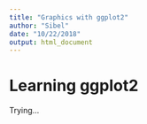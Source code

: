 ```yaml
---
title: "Graphics with ggplot2"
author: "Sibel"
date: "10/22/2018"
output: html_document
---
```


# Learning ggplot2

Trying...
